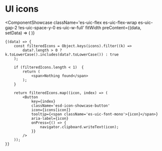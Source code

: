 # UI icons


<ComponentShowcase
	className='es-uic-flex es-uic-flex-wrap es-uic-gap-2 !es-uic-space-y-0 es-uic-w-full'
	fitWidth
	preContent={(data, setData) => (
		<InputField
			placeholder='Search icons'
			aria-label='Search icons'
			value={data}
			onChange={setData}
			className='es-uic-min-w-24 es-uic-w-48'
		/>
	)}
>
	{(data) => {
		const filteredIcons = Object.keys(icons).filter((k) =>
			data?.length > 0 ? k.toLowerCase().includes(data?.toLowerCase()) : true
		);

		if (filteredIcons.length < 1)  {
			return (
				<span>Nothing found</span>
			);
		}

		return filteredIcons.map((icon, index) => (
			<Button
				key={index}
				className='esd-icon-showcase-button'
				icon={icons[icon]}
				tooltip={<span className='es-uic-font-mono'>{icon}</span>}
				aria-label={icon}
				onPress={() => {
					navigator.clipboard.writeText(icon);
				}}
			/>
		));
	}}
</ComponentShowcase>
